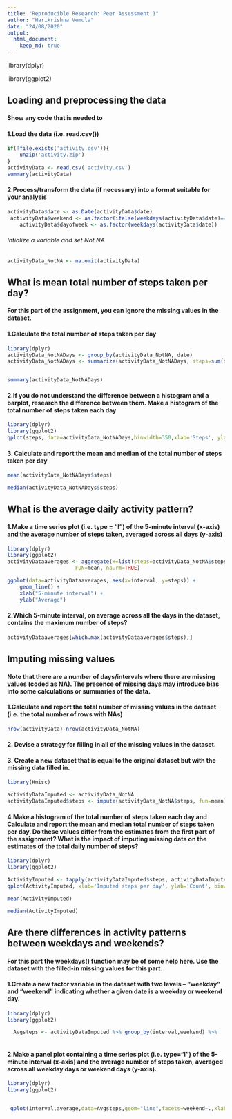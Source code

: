 ```yaml
---
title: "Reproducible Research: Peer Assessment 1"
author: "Harikrishna Vemula"
date: "24/08/2020"
output: 
  html_document:
    keep_md: true
---
```


library(dplyr)

library(ggplot2)

<!-- Attaching package: ‘dplyr’ -->

<!-- The following objects are masked from ‘package:stats’: -->

<!--     filter, lag -->

<!-- The following objects are masked from ‘package:base’: -->

<!--     intersect, setdiff, setequal, union -->

<!-- Warning message: -->
<!-- package ‘dplyr’ was built under R version 4.0.2  -->



## Loading and preprocessing the data

#### Show any code that is needed to

#### 1.Load the data (i.e. read.csv())

```r
if(!file.exists('activity.csv')){
    unzip('activity.zip')
}
activityData <- read.csv('activity.csv')
summary(activityData)
```

#### 2.Process/transform the data (if necessary) into a format suitable for your analysis

```r
activityData$date <- as.Date(activityData$date)
 activityData$weekend <- as.factor(ifelse(weekdays(activityData$date)=="Saturday" | weekdays(activityData$date)=="Sunday","weekend","weekday"))
    activityData$dayofweek <- as.factor(weekdays(activityData$date))

```
###### Intialize a variable and set Not NA 

```r
activityData_NotNA <- na.omit(activityData)

```

## What is mean total number of steps taken per day?

#### For this part of the assignment, you can ignore the missing values in the dataset.

#### 1.Calculate the total number of steps taken per day

```r
library(dplyr)
activityData_NotNADays <- group_by(activityData_NotNA, date)
activityData_NotNADays <- summarize(activityData_NotNADays, steps=sum(steps))


summary(activityData_NotNADays)

```

#### 2.If you do not understand the difference between a histogram and a barplot, research the difference between them. Make a histogram of the total number of steps taken each day

```r
library(dplyr)
library(ggplot2)
qplot(steps, data=activityData_NotNADays,binwidth=350,xlab='Steps', ylab='Count',main = 'Histogram of the total number of steps taken each day')

```

#### 3. Calculate and report the mean and median of the total number of steps taken per day

```r
mean(activityData_NotNADays$steps)
```

```r
median(activityData_NotNADays$steps)
```

## What is the average daily activity pattern?

#### 1.Make a time series plot (i.e. \color{red}{\verb|type = "l"|}type = "l") of the 5-minute interval (x-axis) and the average number of steps taken, averaged across all days (y-axis)

```r
library(dplyr)
library(ggplot2)
activityDataaverages <- aggregate(x=list(steps=activityData_NotNA$steps), by=list(interval=activityData_NotNA$interval),
                      FUN=mean, na.rm=TRUE)

ggplot(data=activityDataaverages, aes(x=interval, y=steps)) +
    geom_line() +
    xlab("5-minute interval") +
    ylab("Average")
```
#### 2.Which 5-minute interval, on average across all the days in the dataset, contains the maximum number of steps?
```r
activityDataaverages[which.max(activityDataaverages$steps),]
```

## Imputing missing values
#### Note that there are a number of days/intervals where there are missing values (coded as \color{red}{\verb|NA|}NA). The presence of missing days may introduce bias into some calculations or summaries of the data.

#### 1.Calculate and report the total number of missing values in the dataset (i.e. the total number of rows with \color{red}{\verb|NA|}NAs)

```r
nrow(activityData)-nrow(activityData_NotNA)

```
#### 2. Devise a strategy for filling in all of the missing values in the dataset.

#### 3. Create a new dataset that is equal to the original dataset but with the missing data filled in.
```r

library(Hmisc)

activityDataImputed <- activityData_NotNA
activityDataImputed$steps <- impute(activityData_NotNA$steps, fun=mean)
```
#### 4.Make a histogram of the total number of steps taken each day and Calculate and report the mean and median total number of steps taken per day. Do these values differ from the estimates from the first part of the assignment? What is the impact of imputing missing data on the estimates of the total daily number of steps?
```r
library(dplyr)
library(ggplot2)

ActivityImputed <- tapply(activityDataImputed$steps, activityDataImputed$date, sum)
qplot(ActivityImputed, xlab='Imputed steps per day', ylab='Count', binwidth=350)

```
```r
mean(ActivityImputed)
```

```r
median(ActivityImputed)
```

## Are there differences in activity patterns between weekdays and weekends?

#### For this part the \color{red}{\verb|weekdays()|}weekdays() function may be of some help here. Use the dataset with the filled-in missing values for this part.

#### 1.Create a new factor variable in the dataset with two levels – “weekday” and “weekend” indicating whether a given date is a weekday or weekend day.
```r
library(dplyr)
library(ggplot2)

  Avgsteps <- activityDataImputed %>% group_by(interval,weekend) %>%   summarise(average = mean(steps))
  

```

#### 2.Make a panel plot containing a time series plot (i.e. type=“l”) of the 5-minute interval (x-axis) and the average number of steps taken, averaged across all weekday days or weekend days (y-axis).

```r
library(dplyr)
library(ggplot2)


 qplot(interval,average,data=Avgsteps,geom="line",facets=weekend~.,xlab="5 minutes interval",ylab="average steps")
```
        
